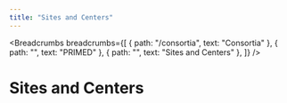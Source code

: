 ```yaml
---
title: "Sites and Centers"
---
```


<Breadcrumbs breadcrumbs={[
  { path: "/consortia", text: "Consortia" },
  { path: "", text: "PRIMED" },
  { path: "", text: "Sites and Centers" },
]} />

# Sites and Centers

